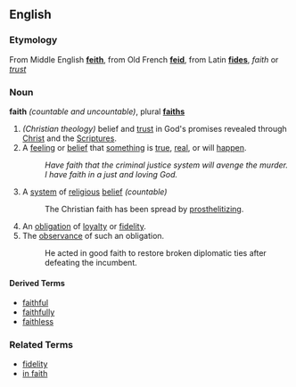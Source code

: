 ==English==

===Etymology===
From Middle English '''[[feith]]''', from Old French '''[[feid]]''', from Latin '''[[fides]]''', ''faith'' or ''[[trust]]''

===Noun===
'''faith''' ''(countable and uncountable)'', plural '''[[faiths]]'''

# ''(Christian theology)'' belief and [[trust]] in God's promises revealed through [[Christ]] and the [[Scriptures]].
# A [[feeling]] or [[belief]] that [[something]] is [[true]], [[real]], or will [[happen]].
#: ''Have faith that the criminal justice system will avenge the murder.''
#: ''I have faith in a just and loving God.''
# A [[system]] of [[religious]] [[belief]] ''(countable)''
#: The Christian faith has been spread by [[prosthelitizing]].
# An [[obligation]] of [[loyalty]] or [[fidelity]].
# The [[observance]] of such an obligation.
#: He acted in good faith to restore broken diplomatic ties after defeating the incumbent.

<!-- Needs its own entry: 
# '''in faith''' in [[truth]]; [[indeed]].
#: ''In faith, I must needs [[behead]] you for your [[wanton]] [[defenestration]] of the [[monarchy]].''
-->

====Derived Terms====
*[[faithful]]
*[[faithfully]]
*[[faithless]]

===Related Terms===
*[[fidelity]]
*[[in faith]]